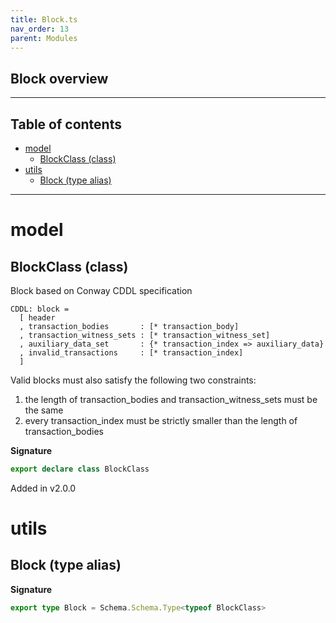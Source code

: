 ```yaml
---
title: Block.ts
nav_order: 13
parent: Modules
---
```


## Block overview

---

<h2 className="text-delta">Table of contents</h2>

- [model](#model)
  - [BlockClass (class)](#blockclass-class)
- [utils](#utils)
  - [Block (type alias)](#block-type-alias)

---

# model

## BlockClass (class)

Block based on Conway CDDL specification

```
CDDL: block =
  [ header
  , transaction_bodies       : [* transaction_body]
  , transaction_witness_sets : [* transaction_witness_set]
  , auxiliary_data_set       : {* transaction_index => auxiliary_data}
  , invalid_transactions     : [* transaction_index]
  ]
```

Valid blocks must also satisfy the following two constraints:

1. the length of transaction_bodies and transaction_witness_sets
   must be the same
2. every transaction_index must be strictly smaller than the
   length of transaction_bodies

**Signature**

```ts
export declare class BlockClass
```

Added in v2.0.0

# utils

## Block (type alias)

**Signature**

```ts
export type Block = Schema.Schema.Type<typeof BlockClass>
```
